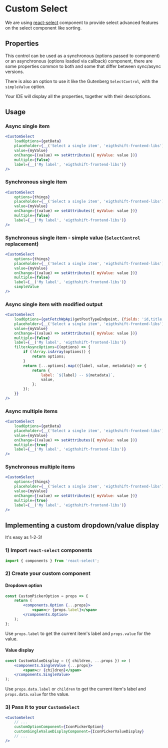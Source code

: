 
<Meta of={ComponentData} name='About' />

# Custom Select

We are using [react-select](https://react-select.com/home) component to provide select advanced features on the select component like sorting.

## Properties

This control can be used as a synchronous (options passed to component) or an asynchronous (options loaded via callback) component,
there are some properties common to both and some that differ between sync/async versions.

There is also an option to use it like the Gutenberg `SelectControl`, with the `simpleValue` option.

Your IDE will display all the properties, together with their descriptions.

## Usage

### Async single item
```jsx
<CustomSelect
	loadOptions={getData}
	placeholder={__('Select a single item', 'eigthshift-frontend-libs')}
	value={myValue}
	onChange={(value) => setAttributes({ myValue: value })}
	multiple={false}
	label={__('My label', 'eigthshift-frontend-libs')}
/>
```

### Synchronous single item
```jsx
<CustomSelect
	options={things}
	placeholder={__('Select a single item', 'eigthshift-frontend-libs')}
	value={myValue}
	onChange={(value) => setAttributes({ myValue: value })}
	multiple={false}
	label={__('My label', 'eigthshift-frontend-libs')}
/>
```

### Synchronous single item - simple value (`SelectControl` replacement)
```jsx
<CustomSelect
	options={things}
	placeholder={__('Select a single item', 'eigthshift-frontend-libs')}
	value={myValue}
	onChange={(value) => setAttributes({ myValue: value })}
	multiple={false}
	label={__('My label', 'eigthshift-frontend-libs')}
	simpleValue
/>
```

### Async single item with modified output
```jsx
<CustomSelect
	loadOptions={getFetchWpApi(getPostTypeEndpoint, {fields: 'id,title,type', processMetadata: ({ type }) => type })}
	placeholder={__('Select a single item', 'eigthshift-frontend-libs')}
	value={myValue}
	onChange={(value) => setAttributes({ myValue: value })}
	multiple={false}
	label={__('My label', 'eigthshift-frontend-libs')}
	filterAsyncOptions={(options) => {
		if (!Array.isArray(options)) {
			return options;
		}
		return [...options].map(({label, value, metadata}) => {
			return {
				label: `${label} -- ${metadata}`,
				value,
			};
		});
	}}
/>
```

### Async multiple items
```jsx
<CustomSelect
	loadOptions={getData}
	placeholder={__('Select a single item', 'eigthshift-frontend-libs')}
	value={myValue}
	onChange={(value) => setAttributes({ myValue: value })}
	multiple={true}
	label={__('My label', 'eigthshift-frontend-libs')}
/>
```

### Synchronous multiple items
```jsx
<CustomSelect
	options={things}
	placeholder={__('Select a single item', 'eigthshift-frontend-libs')}
	value={myValue}
	onChange={(value) => setAttributes({ myValue: value })}
	multiple={true}
	label={__('My label', 'eigthshift-frontend-libs')}
/>
```

## Implementing a custom dropdown/value display

It's easy as 1-2-3!

### 1) Import `react-select` components
```jsx
import { components } from 'react-select';
```

### 2) Create your custom component

#### Dropdown option

```jsx
const CustomPickerOption = props => {
	return (
		<components.Option {...props}>
			<span>👉 {props.label}</span>
		</components.Option>
	);
};
```

Use `props.label` to get the current item's label and `props.value` for the value.


#### Value display

```jsx
const CustomValueDisplay = ({ children, ...props }) => (
	<components.SingleValue {...props}>
		<span>👉 {children}</span>
	</components.SingleValue>
);
```

Use `props.data.label` or `children` to get the current item's label and `props.data.value` for the value.

### 3) Pass it to your `CustomSelect`

```jsx
<CustomSelect
	// ...
	customOptionComponent={IconPickerOption}
	customSingleValueDisplayComponent={IconPickerValueDisplay}
	// ...
/>
```
